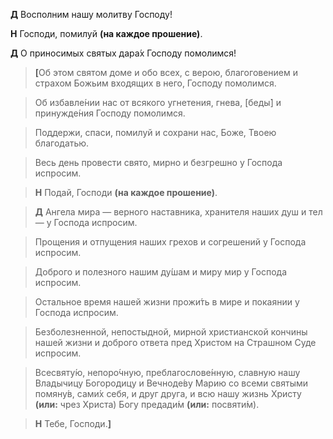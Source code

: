 **Д** Восполним нашу молитву Господу!

**Н** Господи, помилуй **(на каждое прошение)**.

**Д** О приносимых святых дара́х Господу помолимся!

><R><b>[</b></R>Об этом святом доме и обо всех, с верою, благоговением и страхом Божьим входящих в него, Господу помолимся.

>Об избавле́нии нас от всякого угнетения, гнева, <R>[</R>беды́<R>]</R> и принужде́ния Господу помолимся.

>Поддержи, спаси, помилуй и сохрани нас, Боже, Твоею благодатью.

>Весь день провести свято, мирно и безгрешно у Господа испросим.

>**Н** Подай, Господи **(на каждое прошение)**.

>**Д** Ангела мира — верного наставника, хранителя наших душ и тел — у Господа испросим.

>Прощения и отпущения наших грехов и согрешений у Господа испросим.

>Доброго и полезного нашим ду́шам и миру мир у Господа испросим.

>Остальное время нашей жизни прожи́ть в мире и покаянии у Господа испросим.

>Безболезненной, непостыдной, мирной христианской кончины нашей жизни и доброго ответа пред Христом на Страшном Суде испросим.

>Всесвяту́ю, непоро́чную, преблагослове́нную, славную нашу Владычицу Богородицу и Вечноде́ву Марию со всеми святыми помяну́в, сами́х себя, и друг друга, и всю нашу жизнь Христу **(или:** чрез Христа<R>)</R> Богу предади́м **(или:** посвяти́м<R>)</R>.

>**Н** Тебе, Господи.**<b>]</b>**


